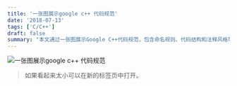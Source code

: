 ```yaml
---
title: '一张图展示google c++ 代码规范'
date: '2018-07-13'
tags: ['C/C++']
draft: false
summary: "本文通过一张图展示Google C++代码规范，包含命名规则、代码结构和注释风格等内容。"
---
```


![一张图展示google c++ 代码规范](https://www.ningto.com/upload/6CA11A153C81A9438B55B9F15C2E746C.png)

> 如果看起来太小可以在新的标签页中打开。